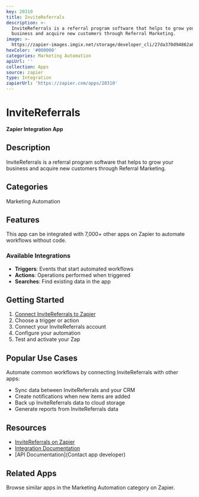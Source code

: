 ```yaml
---
key: 20310
title: InviteReferrals
description: >-
  InviteReferrals is a referral program software that helps to grow your
  business and acquire new customers through Referral Marketing.
image: >-
  https://zapier-images.imgix.net/storage/developer_cli/27da370d94862a022433ebc87cb419fa.png?auto=format%2Ccompress&ixlib=python-3.0.0&q=50
hexColor: '#000000'
categories: Marketing Automation
apiUrl: ''
collection: Apps
source: zapier
type: Integration
zapierUrl: 'https://zapier.com/apps/20310'
---
```

# InviteReferrals

**Zapier Integration App**

## Description

InviteReferrals is a referral program software that helps to grow your business and acquire new customers through Referral Marketing.

## Categories

Marketing Automation

## Features

This app can be integrated with 7,000+ other apps on Zapier to automate workflows without code.

### Available Integrations

- **Triggers**: Events that start automated workflows
- **Actions**: Operations performed when triggered
- **Searches**: Find existing data in the app

## Getting Started

1. [Connect InviteReferrals to Zapier](https://zapier.com/apps/20310)
2. Choose a trigger or action
3. Connect your InviteReferrals account
4. Configure your automation
5. Test and activate your Zap

## Popular Use Cases

Automate common workflows by connecting InviteReferrals with other apps:

- Sync data between InviteReferrals and your CRM
- Create notifications when new items are added
- Back up InviteReferrals data to cloud storage
- Generate reports from InviteReferrals data

## Resources

- [InviteReferrals on Zapier](https://zapier.com/apps/20310)
- [Integration Documentation](https://zapier.com/apps/20310/integrations)
- [API Documentation](Contact app developer)

## Related Apps

Browse similar apps in the Marketing Automation category on Zapier.

